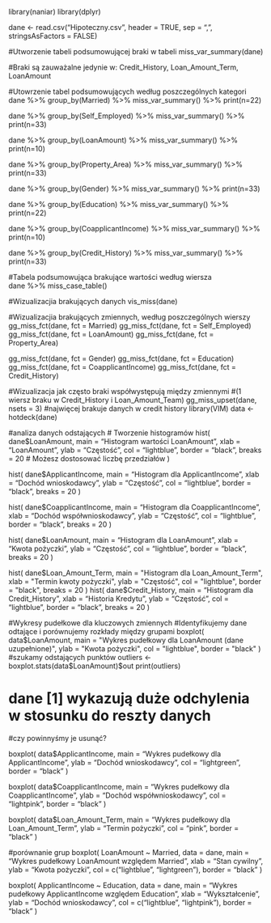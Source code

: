 library(naniar)
library(dplyr)

dane <- read.csv("Hipoteczny.csv", header = TRUE, sep = ",", stringsAsFactors = FALSE)

#Utworzenie tabeli podsumowującej braki w tabeli 
miss_var_summary(dane)

#Braki są zauważalne jedynie w: Credit_History, Loan_Amount_Term, LoanAmount

#Utowrzenie tabel podsumowujących według poszczególnych kategori
dane %>%
  group_by(Married) %>%
    miss_var_summary() %>%
    print(n=22)
    
dane %>%
  group_by(Self_Employed) %>%
    miss_var_summary() %>%
    print(n=33)

dane %>%
  group_by(LoanAmount) %>%
    miss_var_summary() %>%
    print(n=10)

dane %>%
  group_by(Property_Area) %>%
    miss_var_summary() %>%
    print(n=33)
 
 dane %>%
  group_by(Gender) %>%
    miss_var_summary() %>%
    print(n=33)
    
dane %>%
  group_by(Education) %>%
    miss_var_summary() %>%
    print(n=22)

dane %>%
  group_by(CoapplicantIncome) %>%
    miss_var_summary() %>%
    print(n=10)

dane %>%
  group_by(Credit_History) %>%
    miss_var_summary() %>%
    print(n=33)
 
 
#Tabela podsumowująca brakujące wartości według wiersza    
dane %>%
  miss_case_table()
 
#Wizualizacjia brakujących danych 
vis_miss(dane)


#Wizualizacjia brakujących zmiennych, według poszczególnych wierszy
gg_miss_fct(dane, fct = Married)
gg_miss_fct(dane, fct = Self_Employed)
gg_miss_fct(dane, fct = LoanAmount)
gg_miss_fct(dane, fct = Property_Area)
  
gg_miss_fct(dane, fct = Gender)
gg_miss_fct(dane, fct = Education)
gg_miss_fct(dane, fct = CoapplicantIncome)
gg_miss_fct(dane, fct = Credit_History)  
  
  
#Wizualizacja jak często braki współwystępują między zmiennymi 
#(1 wiersz braku w Credit_History i Loan_Amount_Team)
gg_miss_upset(dane, 
              nsets = 3)
#najwięcej brakuje danych w credit history
library(VIM)
data <-hotdeck(dane)

#analiza danych odstających 
# Tworzenie histogramów
hist(
  dane$LoanAmount,
  main = "Histogram wartości LoanAmount",
  xlab = "LoanAmount",
  ylab = "Częstość",
  col = "lightblue",
  border = "black",
  breaks = 20 # Możesz dostosować liczbę przedziałów
)

hist(
  dane$ApplicantIncome,
  main = "Histogram dla ApplicantIncome",
  xlab = "Dochód wnioskodawcy",
  ylab = "Częstość",
  col = "lightblue",
  border = "black",
  breaks = 20 
)

hist(
  dane$CoapplicantIncome,
  main = "Histogram dla CoapplicantIncome",
  xlab = "Dochód współwnioskodawcy",
  ylab = "Częstość",
  col = "lightblue",
  border = "black",
  breaks = 20 
)

hist(
  dane$LoanAmount,
  main = "Histogram dla LoanAmount",
  xlab = "Kwota pożyczki",
  ylab = "Częstość",
  col = "lightblue",
  border = "black",
  breaks = 20 
)

hist(
  dane$Loan_Amount_Term,
  main = "Histogram dla Loan_Amount_Term",
  xlab = "Termin kwoty pożyczki",
  ylab = "Częstość",
  col = "lightblue",
  border = "black",
  breaks = 20 
)
hist(
  dane$Credit_History,
  main = "Histogram dla Credit_History",
  xlab = "Historia Kredytu",
  ylab = "Częstość",
  col = "lightblue",
  border = "black",
  breaks = 20 
)

#Wykresy pudełkowe dla kluczowych zmiennych
#Identyfikujemy dane odtające i porównujemy rozkłady między grupami
boxplot(
  data$LoanAmount,
  main = "Wykres pudełkowy dla LoanAmount (dane uzupełnione)",
  ylab = "Kwota pożyczki",
  col = "lightblue",
  border = "black"
)
#szukamy odstających punktów
outliers <- boxplot.stats(data$LoanAmount)$out
print(outliers)

# dane [1] wykazują duże odchylenia w stosunku do reszty danych
#czy powinnyśmy je usunąć?

boxplot(
  data$ApplicantIncome,
  main = "Wykres pudełkowy dla ApplicantIncome",
  ylab = "Dochód wnioskodawcy",
  col = "lightgreen",
  border = "black"
)

boxplot(
  data$CoapplicantIncome,
  main = "Wykres pudełkowy dla CoapplicantIncome",
  ylab = "Dochód współwnioskodawcy",
  col = "lightpink",
  border = "black"
)

boxplot(
  data$Loan_Amount_Term,
  main = "Wykres pudełkowy dla Loan_Amount_Term",
  ylab = "Termin pożyczki",
  col = "pink",
  border = "black"
)

#porównanie grup
boxplot(
  LoanAmount ~ Married,
  data = dane,
  main = "Wykres pudełkowy LoanAmount względem Married",
  xlab = "Stan cywilny",
  ylab = "Kwota pożyczki",
  col = c("lightblue", "lightgreen"),
  border = "black"
)

boxplot(
  ApplicantIncome ~ Education,
  data = dane,
  main = "Wykres pudełkowy ApplicantIncome względem Education",
  xlab = "Wykształcenie",
  ylab = "Dochód wnioskodawcy",
  col = c("lightblue", "lightpink"),
  border = "black"
)

